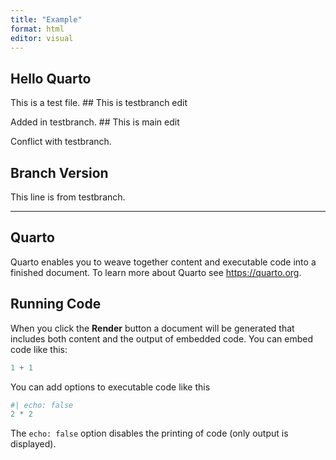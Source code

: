 ```yaml
---
title: "Example"
format: html
editor: visual
---
```


## Hello Quarto

This is a test file. \## This is testbranch edit

Added in testbranch. \## This is main edit

Conflict with testbranch.

## Branch Version

This line is from testbranch.

------------------------------------------------------------------------

## Quarto

Quarto enables you to weave together content and executable code into a finished document. To learn more about Quarto see <https://quarto.org>.

## Running Code

When you click the **Render** button a document will be generated that includes both content and the output of embedded code. You can embed code like this:

```r
1 + 1
```

You can add options to executable code like this

```r
#| echo: false
2 * 2
```

The `echo: false` option disables the printing of code (only output is displayed).
